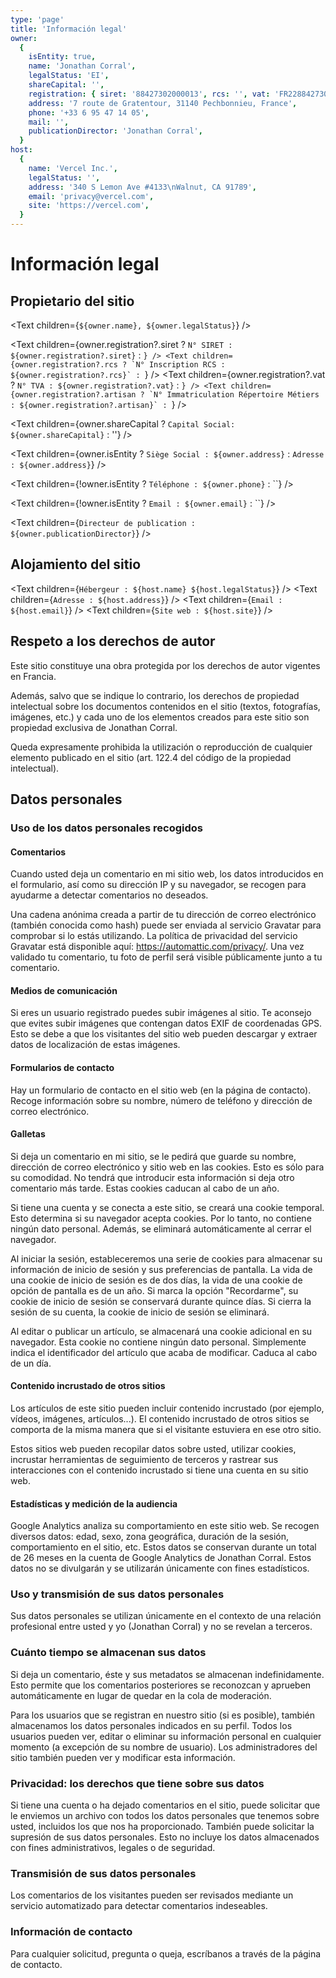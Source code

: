 ```yaml
---
type: 'page'
title: 'Información legal'
owner:
  {
    isEntity: true,
    name: 'Jonathan Corral',
    legalStatus: 'EI',
    shareCapital: '',
    registration: { siret: '88427302000013', rcs: '', vat: 'FR2288427302000013', artisan: '' },
    address: '7 route de Gratentour, 31140 Pechbonnieu, France',
    phone: '+33 6 95 47 14 05',
    mail: '',
    publicationDirector: 'Jonathan Corral',
  }
host:
  {
    name: 'Vercel Inc.',
    legalStatus: '',
    address: '340 S Lemon Ave #4133\nWalnut, CA 91789',
    email: 'privacy@vercel.com',
    site: 'https://vercel.com',
  }
---
```


# Información legal

## Propietario del sitio

<Text children={`${owner.name}, ${owner.legalStatus}`} />

<Text children={owner.registration?.siret ? `N° SIRET : ${owner.registration?.siret}` : ``} />
<Text children={owner.registration?.rcs ? `N° Inscription RCS : ${owner.registration?.rcs}` : ``} />
<Text children={owner.registration?.vat ? `N° TVA : ${owner.registration?.vat}` : ``} />
<Text
  children={owner.registration?.artisan ? `N° Immatriculation Répertoire Métiers : ${owner.registration?.artisan}` : ``}
/>

<Text children={owner.shareCapital ? `Capital Social: ${owner.shareCapital}` : ''} />

<Text children={owner.isEntity ? `Siège Social : ${owner.address}` : `Adresse : ${owner.address}`} />

<Text children={!owner.isEntity ? `Téléphone : ${owner.phone}` : ``} />

<Text children={!owner.isEntity ? `Email : ${owner.email}` : ``} />

<Text children={`Directeur de publication : ${owner.publicationDirector}`} />

## Alojamiento del sitio

<Text children={`Hébergeur : ${host.name} ${host.legalStatus}`} />
<Text children={`Adresse : ${host.address}`} />
<Text children={`Email : ${host.email}`} />
<Text children={`Site web : ${host.site}`} />

## Respeto a los derechos de autor

Este sitio constituye una obra protegida por los derechos de autor vigentes en Francia.

Además, salvo que se indique lo contrario, los derechos de propiedad intelectual sobre los documentos contenidos en el sitio (textos, fotografías, imágenes, etc.) y cada uno de los elementos creados para este sitio son propiedad exclusiva de Jonathan Corral.

Queda expresamente prohibida la utilización o reproducción de cualquier elemento publicado en el sitio (art. 122.4 del código de la propiedad intelectual).

## Datos personales

### Uso de los datos personales recogidos

#### Comentarios

Cuando usted deja un comentario en mi sitio web, los datos introducidos en el formulario, así como su dirección IP y su navegador, se recogen para ayudarme a detectar comentarios no deseados.

Una cadena anónima creada a partir de tu dirección de correo electrónico (también conocida como hash) puede ser enviada al servicio Gravatar para comprobar si lo estás utilizando. La política de privacidad del servicio Gravatar está disponible aquí: https://automattic.com/privacy/. Una vez validado tu comentario, tu foto de perfil será visible públicamente junto a tu comentario.

#### Medios de comunicación

Si eres un usuario registrado puedes subir imágenes al sitio. Te aconsejo que evites subir imágenes que contengan datos EXIF de coordenadas GPS. Esto se debe a que los visitantes del sitio web pueden descargar y extraer datos de localización de estas imágenes.

#### Formularios de contacto

Hay un formulario de contacto en el sitio web (en la página de contacto). Recoge información sobre su nombre, número de teléfono y dirección de correo electrónico.

#### Galletas

Si deja un comentario en mi sitio, se le pedirá que guarde su nombre, dirección de correo electrónico y sitio web en las cookies. Esto es sólo para su comodidad. No tendrá que introducir esta información si deja otro comentario más tarde. Estas cookies caducan al cabo de un año.

Si tiene una cuenta y se conecta a este sitio, se creará una cookie temporal. Esto determina si su navegador acepta cookies. Por lo tanto, no contiene ningún dato personal. Además, se eliminará automáticamente al cerrar el navegador.

Al iniciar la sesión, estableceremos una serie de cookies para almacenar su información de inicio de sesión y sus preferencias de pantalla. La vida de una cookie de inicio de sesión es de dos días, la vida de una cookie de opción de pantalla es de un año. Si marca la opción "Recordarme", su cookie de inicio de sesión se conservará durante quince días. Si cierra la sesión de su cuenta, la cookie de inicio de sesión se eliminará.

Al editar o publicar un artículo, se almacenará una cookie adicional en su navegador. Esta cookie no contiene ningún dato personal. Simplemente indica el identificador del artículo que acaba de modificar. Caduca al cabo de un día.

#### Contenido incrustado de otros sitios

Los artículos de este sitio pueden incluir contenido incrustado (por ejemplo, vídeos, imágenes, artículos...). El contenido incrustado de otros sitios se comporta de la misma manera que si el visitante estuviera en ese otro sitio.

Estos sitios web pueden recopilar datos sobre usted, utilizar cookies, incrustar herramientas de seguimiento de terceros y rastrear sus interacciones con el contenido incrustado si tiene una cuenta en su sitio web.

#### Estadísticas y medición de la audiencia

Google Analytics analiza su comportamiento en este sitio web. Se recogen diversos datos: edad, sexo, zona geográfica, duración de la sesión, comportamiento en el sitio, etc. Estos datos se conservan durante un total de 26 meses en la cuenta de Google Analytics de Jonathan Corral. Estos datos no se divulgarán y se utilizarán únicamente con fines estadísticos.

### Uso y transmisión de sus datos personales

Sus datos personales se utilizan únicamente en el contexto de una relación profesional entre usted y yo (Jonathan Corral) y no se revelan a terceros.

### Cuánto tiempo se almacenan sus datos

Si deja un comentario, éste y sus metadatos se almacenan indefinidamente. Esto permite que los comentarios posteriores se reconozcan y aprueben automáticamente en lugar de quedar en la cola de moderación.

Para los usuarios que se registran en nuestro sitio (si es posible), también almacenamos los datos personales indicados en su perfil. Todos los usuarios pueden ver, editar o eliminar su información personal en cualquier momento (a excepción de su nombre de usuario). Los administradores del sitio también pueden ver y modificar esta información.

### Privacidad: los derechos que tiene sobre sus datos

Si tiene una cuenta o ha dejado comentarios en el sitio, puede solicitar que le enviemos un archivo con todos los datos personales que tenemos sobre usted, incluidos los que nos ha proporcionado. También puede solicitar la supresión de sus datos personales. Esto no incluye los datos almacenados con fines administrativos, legales o de seguridad.

### Transmisión de sus datos personales

Los comentarios de los visitantes pueden ser revisados mediante un servicio automatizado para detectar comentarios indeseables.

### Información de contacto

Para cualquier solicitud, pregunta o queja, escríbanos a través de la página de contacto.
